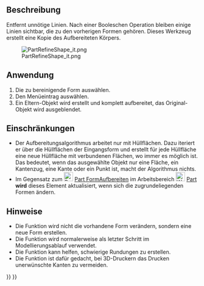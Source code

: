 <languages/>

{{Docnav/de
|[[OpenSCAD_RemoveSubtree/de|TeilbaumEntfernen]]
|[[OpenSCAD_MirrorMeshFeature/de|NetzelementSpiegeln]]
|[[OpenSCAD_Workbench/de|OpenSCAD]]
|IconL=OpenSCAD_RemoveSubtree.svg
|IconR=OpenSCAD_MirrorMeshFeature.svg
|IconC=Workbench_OpenSCAD.svg
}}

{{GuiCommand/de
|Name=OpenSCAD RefineShapeFeature
|Name/de=OpenSCAD FormelementAufbereiten
|MenuLocation=OpenSCAD → Formelement aufbereiten
|Workbenches=[[OpenSCAD_Workbench/de|OpenSCAD]]
}}

<span id="Description"></span>
==Beschreibung== 

Entfernt unnötige Linien. Nach einer Booleschen Operation bleiben einige Linien sichtbar, die zu den vorherigen Formen gehören. Dieses Werkzeug erstellt eine Kopie des Aufbereiteten Körpers.

[[File:PartRefineShape_it.png]]

<span id="Usage"></span>
==Anwendung== 

<div class="mw-translate-fuzzy">
# Die zu bereinigende Form auswählen.
# Den Menüeintrag {{MenuCommand|OpenSCAD → [[Image:OpenSCAD_RefineShapeFeature.svg|16px]] Form aufbereiten}} auswählen.
# Ein Eltern-Objekt wird erstellt und komplett aufbereitet, das Original-Objekt wird ausgeblendet.
</div>

<span id="Limitations"></span>
==Einschränkungen== 

<div class="mw-translate-fuzzy">
* Der Aufbereitungsalgorithmus arbeitet nur mit Hüllflächen. Dazu iteriert er über die Hüllflächen der Eingangsform und erstellt für jede Hüllfläche eine neue Hüllfläche mit verbundenen Flächen, wo immer es möglich ist. Das bedeutet, wenn das ausgewählte Objekt nur eine Fläche, ein Kantenzug, eine Kante oder ein Punkt ist, macht der Algorithmus nichts.
* Im Gegensatz zum [[Image:Part_RefineShape.svg|24px]] [[Part_RefineShape/de|Part FormAufbereiten]] im Arbeitsbereich [[Image:Workbench_Part.svg|24px|link=Part Workbench/de]] [[Part_Workbench/de|Part]] '''wird''' dieses Element aktualisiert, wenn sich die zugrundeliegenden Formen ändern.
</div>

<span id="Notes"></span>
==Hinweise== 

<div class="mw-translate-fuzzy">
* Die Funktion wird nicht die vorhandene Form verändern, sondern eine neue Form erstellen.
* Die Funktion wird normalerweise als letzter Schritt im Modellierungsablauf verwendet.
* Die Funktion kann helfen, schwierige Rundungen zu erstellen.
* Die Funktion ist dafür gedacht, bei 3D-Druckern das Drucken unerwünschte Kanten zu vermeiden.
</div>


{{Docnav/de
|[[OpenSCAD_RemoveSubtree/de|TeilbaumEntfernen]]
|[[OpenSCAD_MirrorMeshFeature/de|NetzelementSpiegeln]]
|[[OpenSCAD_Workbench/de|OpenSCAD]]
|IconL=OpenSCAD_RemoveSubtree.svg
|IconR=OpenSCAD_MirrorMeshFeature.svg
|IconC=Workbench_OpenSCAD.svg
}}

{{OpenSCAD_Tools_navi{{#translation:}}}}
{{Userdocnavi{{#translation:}}}}